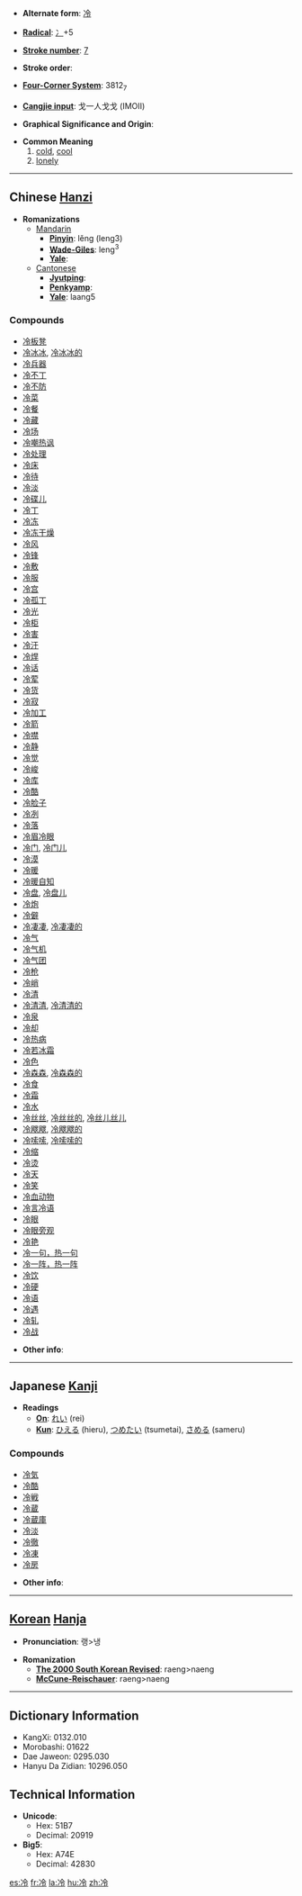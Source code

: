 * '''Alternate form''': [[冷]]

* '''[[Wiktionary:Chinese radical index| Radical]]''': [[Wiktionary:Chinese radical index 冫|冫]]+5

* '''[[Wiktionary:Chinese total strokes index|Stroke number]]''': [[Wiktionary:Chinese total strokes index 7|7]]

* '''Stroke order''': 

* '''[[Wiktionary:Chinese four corner index|Four-Corner System]]''': 3812<sub>7</sub>

* '''[[Wiktionary:Chinese Cangjie index|Cangjie input]]''': 戈一人戈戈 (IMOII)

* '''Graphical Significance and Origin''': 

* '''Common Meaning'''
*# [[cold]], [[cool]]
*# [[lonely]]

----

== Chinese [[Hanzi]] ==

* '''Romanizations'''
** [[Mandarin]]
*** '''[[Pinyin]]''': lěng (leng3)
*** '''[[Wade-Giles]]''': leng<sup>3</sup>
*** '''[[Yale]]''': 
**[[Cantonese]]
***'''[[Jyutping]]''':
***'''[[Penkyamp]]''': 
***'''[[Yale]]''': laang5

===Compounds===
*[[冷板凳]]
*[[冷冰冰]], [[冷冰冰的]]
*[[冷兵器]]
*[[冷不丁]]
*[[冷不防]]
*[[冷菜]]
*[[冷餐]]
*[[冷藏]]
*[[冷场]]
*[[冷嘲热讽]]
*[[冷处理]]
*[[冷床]]
*[[冷待]]
*[[冷淡]]
*[[冷碟儿]]
*[[冷丁]]
*[[冷冻]]
*[[冷冻干燥]]
*[[冷风]]
*[[冷锋]]
*[[冷敷]]
*[[冷服]]
*[[冷宫]]
*[[冷孤丁]]
*[[冷光]]
*[[冷柜]]
*[[冷害]]
*[[冷汗]]
*[[冷焊]]
*[[冷话]]
*[[冷荤]]
*[[冷货]]
*[[冷寂]]
*[[冷加工]]
*[[冷箭]]
*[[冷噤]]
*[[冷静]]
*[[冷觉]]
*[[冷峻]]
*[[冷库]]
*[[冷酷]]
*[[冷脸子]]
*[[冷冽]]
*[[冷落]]
*[[冷眉冷眼]]
*[[冷门]], [[冷门儿]]
*[[冷漠]]
*[[冷暖]]
*[[冷暖自知]]
*[[冷盘]], [[冷盘儿]]
*[[冷炮]]
*[[冷僻]]
*[[冷凄凄]], [[冷凄凄的]]
*[[冷气]]
*[[冷气机]]
*[[冷气团]]
*[[冷枪]]
*[[冷峭]]
*[[冷清]]
*[[冷清清]], [[冷清清的]]
*[[冷泉]]
*[[冷却]]
*[[冷热病]]
*[[冷若冰霜]]
*[[冷色]]
*[[冷森森]], [[冷森森的]]
*[[冷食]]
*[[冷霜]]
*[[冷水]]
*[[冷丝丝]], [[冷丝丝的]], [[冷丝儿丝儿]]
*[[冷飕飕]], [[冷飕飕的]]
*[[冷嗦嗦]], [[冷嗦嗦的]]
*[[冷缩]]
*[[冷烫]]
*[[冷天]]
*[[冷笑]]
*[[冷血动物]]
*[[冷言冷语]]
*[[冷眼]]
*[[冷眼旁观]]
*[[冷艳]]
*[[冷一句，热一句]]
*[[冷一阵，热一阵]]
*[[冷饮]]
*[[冷硬]]
*[[冷语]]
*[[冷遇]]
*[[冷轧]]
*[[冷战]]

* '''Other info''': 

----

== Japanese [[Kanji]] ==

* '''Readings'''
** '''[[On]]''': [[れい]] (rei)
** '''[[Kun]]''': [[ひえる]] (hieru), [[つめたい]] (tsumetai), [[さめる]] (sameru)

===Compounds===
*[[冷気]]
*[[冷酷]]
*[[冷戦]]
*[[冷蔵]]
*[[冷蔵庫]]
*[[冷淡]]
*[[冷徹]]
*[[冷凍]]
*[[冷房]]

* '''Other info''':  

----

== [[Korean]] [[Hanja]] ==

* '''Pronunciation''': 랭>냉

* '''Romanization'''
** '''[[The 2000 South Korean Revised Romanization|The 2000 South Korean Revised]]''': raeng>naeng
** '''[[McCune-Reischauer]]''': raeng>naeng

----

== Dictionary Information ==

* KangXi: 0132.010
* Morobashi: 01622
* Dae Jaweon: 0295.030
* Hanyu Da Zidian: 10296.050

== Technical Information ==

* '''Unicode''':
** Hex: 51B7
** Decimal: 20919
* '''Big5''':
** Hex: A74E
** Decimal: 42830

[[es:冷]]
[[fr:冷]]
[[la:冷]]
[[hu:冷]]
[[zh:冷]]